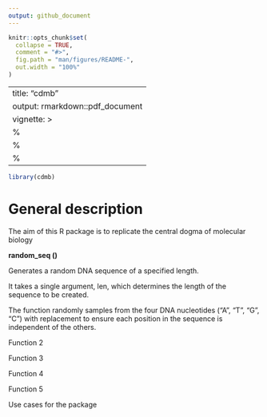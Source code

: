 ```yaml
---
output: github_document
---
```


<!-- README.md is generated from README.Rmd. Please edit that file -->

```r
knitr::opts_chunk$set(
  collapse = TRUE,
  comment = "#>",
  fig.path = "man/figures/README-",
  out.width = "100%"
)
```

---
title: "cdmb"
output: rmarkdown::pdf_document
vignette: >
  %\VignetteIndexEntry{cdmb}
  %\VignetteEngine{knitr::rmarkdown}
  %\VignetteEncoding{UTF-8}
---

```r
library(cdmb)
```

# 

# General description

The aim of this R package is to replicate the central dogma of molecular biology

**random_seq ()**

Generates a random DNA sequence of a specified length.

It takes a single argument, len, which determines the length of the sequence to be created.

The function randomly samples from the four DNA nucleotides ("A", "T", "G", "C") with replacement to ensure each position in the sequence is independent of the others.

Function 2

Function 3

Function 4

Function 5

Use cases for the package
